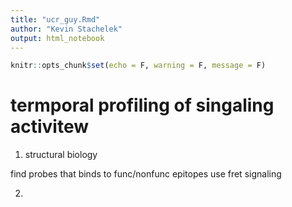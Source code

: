 ```yaml
---
title: "ucr_guy.Rmd"
author: "Kevin Stachelek"
output: html_notebook
---
```


```r
knitr::opts_chunk$set(echo = F, warning = F, message = F)
```

# termporal profiling of singaling activitew

1. structural biology 

find probes that binds to func/nonfunc epitopes use fret signaling 

2. 